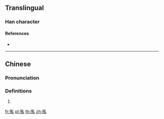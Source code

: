 ==Translingual==

===Han character===
{{Han char|rn=9|rad=人|as=07|sn=9|four=22230|canj=OHDI|ids=⿰亻私}}

====References====
* {{Han ref|kx=0106.041|hdz=10162.141|uh=4FEC|ud=20460|bh=CDEF|bd=52719}}

----

==Chinese==
{{zh-forms}}

===Pronunciation===
{{zh-pron
|m=sī
|c=si1
|mc=
|oc=
|ma=
|cat=
}}

===Definitions===
{{zh-hanzi}}

# {{only used in|傢俬|lang=zh}}

[[fr:俬]]
[[pl:俬]]
[[th:俬]]
[[zh:俬]]